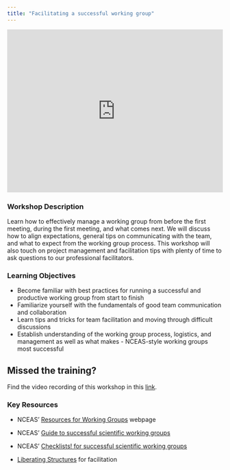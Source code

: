 ```yaml
---
title: "Facilitating a successful working group"
---
```



<div style="display: flex; justify-content: center;"> 
<iframe width="560" height="380" src="https://docs.google.com/presentation/d/1VCRV2htljOrSUkW3Fvjl2rwkm-TNR-9LRn-tS2_2CGY/preview?" frameborder="0" allowfullscreen></iframe>
</div> 

### Workshop Description {.unnumbered}

Learn how to effectively manage a working group from before the first meeting, during the first meeting, and what comes next. We will discuss how to align expectations, general tips on communicating with the team, and what to expect from the working group process. This workshop will also touch on project management and facilitation tips with plenty of time to ask questions to our professional facilitators.

### Learning Objectives {.unnumbered}

-   Become familiar with best practices for running a successful and productive working group from start to finish
-   Familiarize yourself with the fundamentals of good team communication and collaboration
-   Learn tips and tricks for team facilitation and moving through difficult discussions
-   Establish understanding of the working group process, logistics, and management as well as what makes - NCEAS-style working groups most successful

:::callout-important
## Missed the training?

Find the video recording of this workshop in this [link](https://drive.google.com/file/d/1-aJMTq5c6hjfG51A8bkL5uJZNLEs71we/view?usp=sharing).

:::


### Key Resources {.unnumbered}

-   NCEAS’ [Resources for Working Groups](https://www.nceas.ucsb.edu/working-group-resources) webpage

-   NCEAS’ [Guide to successful scientific working groups](https://docs.google.com/document/d/1HupL2BNiew-L3LdqOFSD85_qpMdPB7I_zXeXly0tuPY/edit)

-   NCEAS’ [Checklists! for successful scientific working groups](https://docs.google.com/document/d/1HupL2BNiew-L3LdqOFSD85_qpMdPB7I_zXeXly0tuPY/edit)

-   [Liberating Structures](https://www.liberatingstructures.com/ls-menu) for facilitation 
